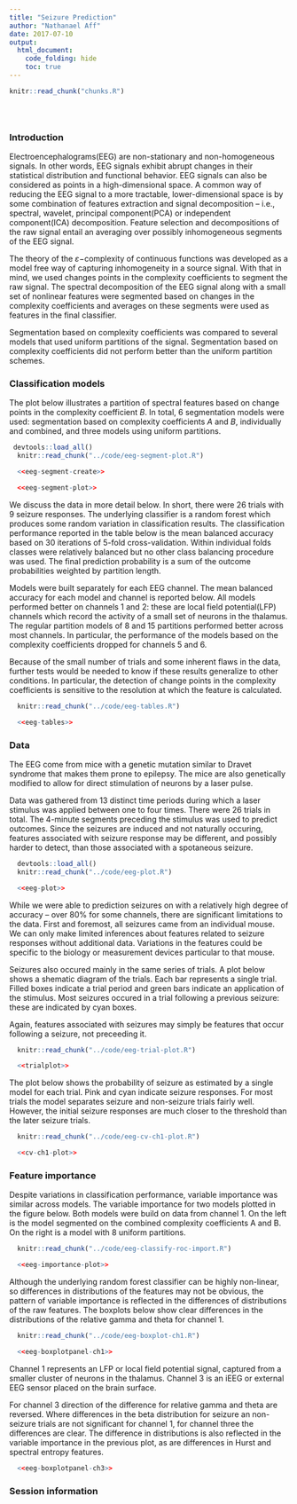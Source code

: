 ```yaml
---
title: "Seizure Prediction"
author: "Nathanael Aff"
date: 2017-07-10
output: 
  html_document:
    code_folding: hide
    toc: true
---
```

  
<!-- The file analysis/chunks.R contains chunks that define default settings
shared across the workflowr files. -->

```r
knitr::read_chunk("chunks.R")
```


<!-- Update knitr chunk options -->
```r
```

<!-- Insert the date the file was last updated -->
```r
```

<!-- Insert the code version (Git commit SHA1) if Git repository exists and R
 package git2r is installed -->
```r
```

### Introduction 

Electroencephalograms(EEG) are non-stationary and non-homogeneous signals. In other words, EEG signals exhibit abrupt changes in their statistical distribution and functional behavior. EEG signals can also be considered as points in a high-dimensional space. A common way of reducing the EEG signal to a more tractable, lower-dimensional space is by some combination of features extraction and signal decomposition -- i.e., spectral, wavelet, principal component(PCA) or independent component(ICA) decomposition. Feature selection and decompositions of the raw signal entail an averaging over possibly inhomogeneous segments of the EEG signal. 

The theory of the $\varepsilon-$complexity of continuous functions was developed as a model free way of capturing inhomogeneity in a source signal. With that in mind, we used changes points in the complexity coefficients to segment the raw signal. The spectral decomposition of the EEG signal along with a small set of nonlinear features were segmented based on changes in the complexity coefficients and averages on these segments were used as features in the final classifier. 

Segmentation based on complexity coefficients was compared to several models that used uniform partitions of the signal. Segmentation based on complexity coefficients did not perform better than the uniform partition schemes.


### Classification models


The plot below illustrates a partition of spectral features based on change points in the complexity coefficient $B$. In total, 6 segmentation models were used: segmentation based on complexity coefficients $A$ and $B$, individually and combined, and three models using uniform partitions. 


```r
 devtools::load_all()
  knitr::read_chunk("../code/eeg-segment-plot.R")
```

```r
  <<eeg-segment-create>>

  <<eeg-segment-plot>>

```

We discuss the data in more detail below. In short, there were 26 trials with 9 seizure responses. The underlying classifier is a random forest which produces some random variation in classification results. The classification performance reported in the table below is the mean balanced accuracy based on 30 iterations of 5-fold cross-validation. Within individual folds classes were relatively balanced but no other class balancing procedure was used. The final prediction probability is a sum of the outcome probabilities weighted by partition length. 

Models were built separately for each EEG channel. The mean balanced accuracy for each model and channel is reported below. All models performed better on channels 1 and 2: these are local field potential(LFP) channels which record the activity of a small set of neurons in the thalamus. The regular partition models of 8 and 15 partitions performed better across most channels. In particular, the performance of the models based on the complexity coefficients dropped for channels 5 and 6.

Because of the small number of trials and some inherent flaws in the data, further tests would be needed to know if these results generalize to other conditions. In particular, the detection of change points in the complexity coefficients is sensitive to the resolution at which the feature is calculated.

```r
  knitr::read_chunk("../code/eeg-tables.R")
```


```r
  <<eeg-tables>>
```




### Data

The EEG come from mice with a genetic mutation similar to Dravet syndrome that makes them prone to epilepsy. The mice are also genetically modified to allow for direct stimulation of neurons by a laser pulse.

Data was gathered from 13 distinct time periods during which a laser stimulus was applied between one to four times. There were 26 trials in total. The 4-minute segments preceding the stimulus was used to predict outcomes. Since the seizures are induced and not naturally occuring, features associated with seizure response may be different, and possibly harder to detect, than those associated with a spotaneous seizure. 

```r
  devtools::load_all()
  knitr::read_chunk("../code/eeg-plot.R")
```


```r
  <<eeg-plot>>
```

While we were able to prediction seizures on with a relatively high degree of accuracy -- over 80% for some channels, there are significant limitations to the data. First and foremost, all seizures came from an individual mouse. We can only make limited inferences about features related to seizure responses without additional data. Variations in the features could be specific to the biology or measurement devices particular to that mouse. 

Seizures also occured mainly in the same series of trials. A plot below shows a shematic diagram of the trials. Each bar represents a single trial. Filled boxes indicate a trial period and green bars indicate an application of the stimulus. Most seizures occured in a trial following a previous seizure: these are indicated by cyan boxes. 

Again, features associated with seizures may simply be features that occur following a seizure, not preceeding it. 


```r
  knitr::read_chunk("../code/eeg-trial-plot.R")
```


```r
  <<trialplot>>
```

The plot below shows the probability of seizure as estimated by a single model for each trial. Pink and cyan indicate seizure responses. For most trials the model separates seizure and non-seizure trials fairly well. However, the initial seizure responses are much closer to the threshold than the later seizure trials.


```r
  knitr::read_chunk("../code/eeg-cv-ch1-plot.R")
```


```r
  <<cv-ch1-plot>>
```

### Feature importance

Despite variations in classification performance, variable importance was similar across models. The variable importance for two models plotted in the figure below. Both models were build on data from channel 1. On the left is the model segmented on the combined complexity coefficients A and B. On the right is a model with 8 uniform partitions. 

```r
  knitr::read_chunk("../code/eeg-classify-roc-import.R")
```

```r
  <<eeg-importance-plot>>
```

Although the underlying random forest classifier can be highly non-linear, so differences in distributions of the features may not be obvious, the pattern of variable importance is reflected in the differences of distributions of the raw features. The boxplots below show clear differences in the distributions of the relative gamma and theta for channel 1. 


```r
  knitr::read_chunk("../code/eeg-boxplot-ch1.R")
```

```r
  <<eeg-boxplotpanel-ch1>>
```
Channel 1 represents an LFP or local field potential signal, captured from a smaller cluster of neurons in the thalamus. Channel 3 is an iEEG or external EEG sensor placed on the brain surface.

For channel 3 direction of the difference for relative gamma and theta are reversed. Where differences in the beta distribution for seizure an non-seizure trials are not significant for channel 1, for channel three the differences are clear. The difference in distributions is also reflected in the variable importance in the previous plot, as are differences in Hurst and spectral entropy features.

```r
  <<eeg-boxplotpanel-ch3>>
```


### Session information

<!-- Insert the session information into the document -->
```r
```
